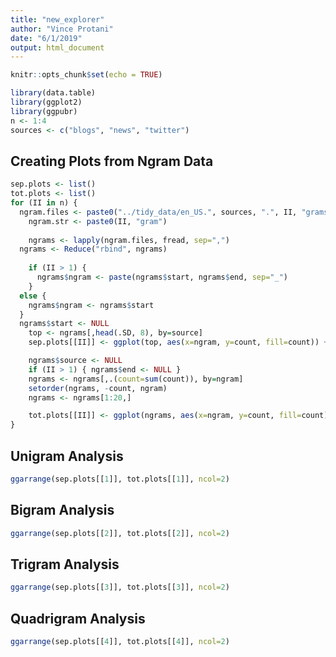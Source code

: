 ```yaml
---
title: "new_explorer"
author: "Vince Protani"
date: "6/1/2019"
output: html_document
---
```


```r
knitr::opts_chunk$set(echo = TRUE)
```

```r
library(data.table)
library(ggplot2)
library(ggpubr)
n <- 1:4
sources <- c("blogs", "news", "twitter")
```

## Creating Plots from Ngram Data

```r
sep.plots <- list()
tot.plots <- list()
for (II in n) {
  ngram.files <- paste0("../tidy_data/en_US.", sources, ".", II, "grams.txt")
	ngram.str <- paste0(II, "gram")
	
	ngrams <- lapply(ngram.files, fread, sep=",")
  ngrams <- Reduce("rbind", ngrams)
	
	if (II > 1) {
	  ngrams$ngram <- paste(ngrams$start, ngrams$end, sep="_")
	}
  else {
    ngrams$ngram <- ngrams$start
  }
  ngrams$start <- NULL
	top <- ngrams[,head(.SD, 8), by=source]
	sep.plots[[II]] <- ggplot(top, aes(x=ngram, y=count, fill=count)) + geom_bar(stat="identity") + facet_wrap(source~., nrow=3) + coord_flip() + theme(legend.position="none") + labs(x=ngram.str, y="count")

	ngrams$source <- NULL
	if (II > 1) { ngrams$end <- NULL }
	ngrams <- ngrams[,.(count=sum(count)), by=ngram]
	setorder(ngrams, -count, ngram)
	ngrams <- ngrams[1:20,]

	tot.plots[[II]] <- ggplot(ngrams, aes(x=ngram, y=count, fill=count)) + geom_bar(stat="identity") + coord_flip() + theme(legend.position="none") + labs(x=ngram.str, y="count", title="all sources")
}
```

## Unigram Analysis

```r
ggarrange(sep.plots[[1]], tot.plots[[1]], ncol=2)
```

## Bigram Analysis

```r
ggarrange(sep.plots[[2]], tot.plots[[2]], ncol=2)
```

## Trigram Analysis

```r
ggarrange(sep.plots[[3]], tot.plots[[3]], ncol=2)
```

## Quadrigram Analysis

```r
ggarrange(sep.plots[[4]], tot.plots[[4]], ncol=2)
```

